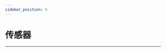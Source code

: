```yaml
---
sidebar_position: 9
---
```




# 传感器
---

<cardbox>
  <card
    href="./octopus-sensors/"
    title="八爪鱼系列传感器"
    description="小小科学家(Starter Kit)套件是ELECFREAKS团队出品的micro:bit入门套件。
ElecFreaks Micro：bit 小小科学家专为那些学习电路和编程知识的人们而设计。 该套件提供了一些基本的电子元件，如LED，按钮，蜂鸣器，温度传感器，舵机和电机等。 Micro：bit小小科学家套件可以帮助您进入一个美好的电子世界。"
    img={octopus_sensors_Icon}
  />
  <card
    href="./planet-x-sensors/"
    title="行星系列传感器"
    description="小小发明家套件包含LED灯、蜂鸣器、土壤湿度传感器、碰撞开关、舵机等十多种常用电子模块，用这些模块可以搭建超过30个案例，基于该套件的全套课程已经在新加坡开展了3年的教学实践，深得师生的好评。"
    img={planet_x_sensors_Icon}
  />
</cardbox>
